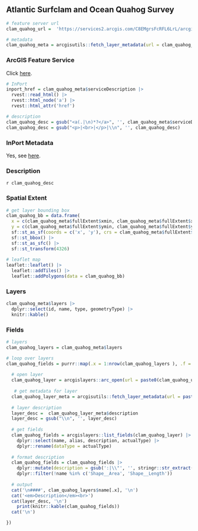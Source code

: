 ## Atlantic Surfclam and Ocean Quahog Survey

```r
# feature server url
clam_quahog_url =  'https://services2.arcgis.com/C8EMgrsFcRFL6LrL/arcgis/rest/services/Ocean_Quahog_Survey_Strata/FeatureServer'

# metadata
clam_quahog_meta = arcgisutils::fetch_layer_metadata(url = clam_quahog_url, token = token)
```

### ArcGIS Feature Service

Click [here](`r clam_quahog_url`).

```r
# InPort
inport_href = clam_quahog_meta$serviceDescription |>
  rvest::read_html() |>
  rvest::html_node('a') |>
  rvest::html_attr('href')

# description
clam_quahog_desc = gsub("<a(.|\n)*?</a>", '', clam_quahog_meta$serviceDescription)
clam_quahog_desc = gsub("<p>|<br>|</p>|\\n", '', clam_quahog_desc)
```

### InPort Metadata

Yes, see [here](`r inport_href`).

### Description

`r clam_quahog_desc`

### Spatial Extent

```r
# get layer bounding box
clam_quahog_bb = data.frame(
  x = c(clam_quahog_meta$fullExtent$xmin, clam_quahog_meta$fullExtent$xmax), 
  y = c(clam_quahog_meta$fullExtent$ymin, clam_quahog_meta$fullExtent$ymax)) |>
  sf::st_as_sf(coords = c('x', 'y'), crs = clam_quahog_meta$fullExtent$spatialReference$latestWkid) |>
  sf::st_bbox() |>
  sf::st_as_sfc() |>
  sf::st_transform(4326)
  
# leaflet map
leaflet::leaflet() |>
  leaflet::addTiles() |>
  leaflet::addPolygons(data = clam_quahog_bb)
```

### Layers

```r
clam_quahog_meta$layers |>
  dplyr::select(id, name, type, geometryType) |>
  knitr::kable()
```

### Fields

```r
# layers 
clam_quahog_layers = clam_quahog_meta$layers

# loop over layers
clam_quahog_fields = purrr::map(.x = 1:nrow(clam_quahog_layers ), .f = function(.x) {
  
  # open layer
  clam_quahog_layer = arcgislayers::arc_open(url = paste0(clam_quahog_url, '/', clam_quahog_layers$id[.x]), token = token)
  
   # get metadata for layer
  clam_quahog_layer_meta = arcgisutils::fetch_layer_metadata(url = paste0(clam_quahog_url, '/', clam_quahog_layers$id[.x]), token = token)
  
  # layer description
  layer_desc =  clam_quahog_layer_meta$description
  layer_desc = gsub("\\n", '', layer_desc)
  
  # get fields
  clam_quahog_fields = arcgislayers::list_fields(clam_quahog_layer) |>
    dplyr::select(name, alias, description, actualType) |>
    dplyr::rename(dataType = actualType)
  
  # format description
  clam_quahog_fields = clam_quahog_fields |>
    dplyr::mutate(description = gsub(':|\\"', '', stringr::str_extract(description, ':\\s*([^,]+)'))) |>
    dplyr::filter(!name %in% c('Shape__Area', 'Shape__Length'))
  
  # output
  cat('\n####', clam_quahog_layers$name[.x], '\n')
  cat('<em>Description</em><br>')
  cat(layer_desc, '\n')
    print(knitr::kable(clam_quahog_fields))
  cat('\n')

})

```
